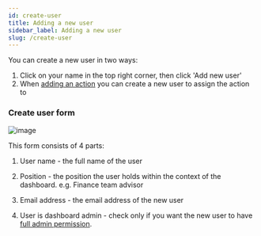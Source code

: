 ```yaml
---
id: create-user
title: Adding a new user
sidebar_label: Adding a new user
slug: /create-user
---
```


You can create a new user in two ways:
1. Click on your name in the top right corner, then click 'Add new user'
2. When [adding an action](add-content) you can create a new user to assign the action to


### Create user form


<div style={{textAlign: 'center'}}>

  ![image](/assets/user-form.png)

</div>


This form consists of 4 parts:


1. User name - the full name of the user


2. Position - the position the user holds within the context of the dashboard.
e.g. Finance team advisor


3. Email address - the email address of the new user


4. User is dashboard admin - check only if you want the new user to have
[full admin permission](dashboard-roles).
